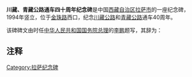 '''川藏、青藏公路通车四十周年纪念碑'''是中国[[西藏自治区|西藏自治区]][[拉萨市|拉萨市]]的一座纪念碑，1994年竖立，位于[[金珠路|金珠路]]西口，纪念[[川藏公路|川藏公路]]和[[青藏公路|青藏公路]]通车40周年。

该碑碑文由时任[[中华人民共和国国务院总理|中华人民共和国国务院总理]]的[[李鹏|李鹏]]题写，其辞为：

{{引用|振兴经济 交通先行<br>
为川、青藏公路四十周年题<br>
[[李鹏|李鹏]]<br>
1994年2月12日}}

==注释==
{{reflist}}

{{拉萨地标}}

[[Category:拉萨纪念碑|Category:拉萨纪念碑]]